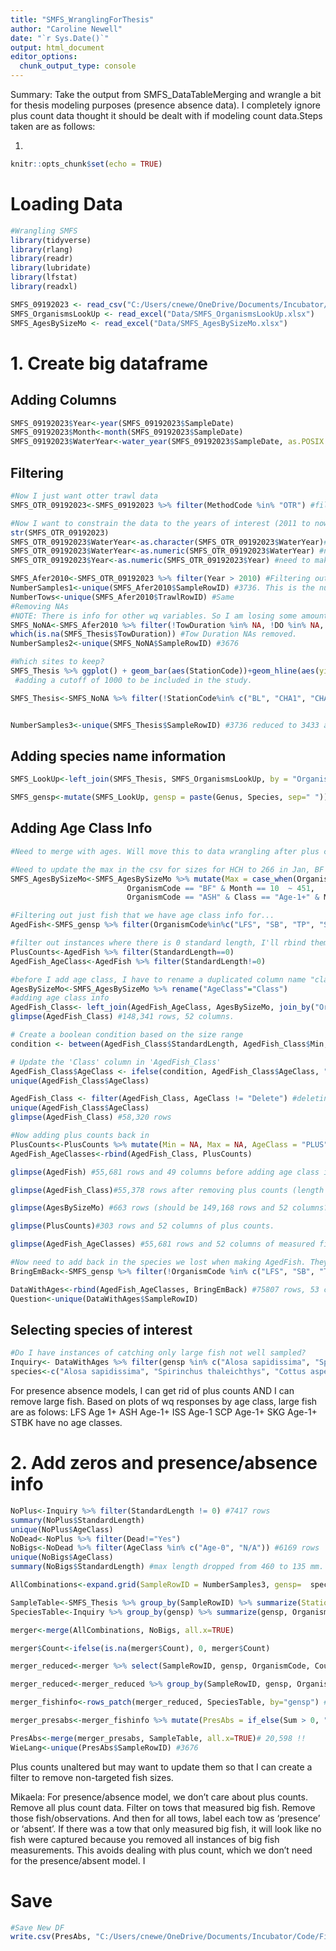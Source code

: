 ```yaml
---
title: "SMFS_WranglingForThesis"
author: "Caroline Newell"
date: "`r Sys.Date()`"
output: html_document
editor_options: 
  chunk_output_type: console
---
```

Summary:
Take the output from SMFS_DataTableMerging and wrangle a bit for thesis modeling purposes (presence absence data). I completely ignore plus count data thought it should be dealt with if modeling count data.Steps taken are as follows:

1. 

```r
knitr::opts_chunk$set(echo = TRUE)
```

# Loading Data
```r
#Wrangling SMFS 
library(tidyverse)
library(rlang)
library(readr)
library(lubridate)
library(lfstat)
library(readxl)

SMFS_09192023 <- read_csv("C:/Users/cnewe/OneDrive/Documents/Incubator/Code/FishForesightIncubator/Data/SMFS_09192023.csv")
SMFS_OrganismsLookUp <- read_excel("Data/SMFS_OrganismsLookUp.xlsx")
SMFS_AgesBySizeMo <- read_excel("Data/SMFS_AgesBySizeMo.xlsx")

```

# 1. Create big dataframe

## Adding Columns
```r
SMFS_09192023$Year<-year(SMFS_09192023$SampleDate)
SMFS_09192023$Month<-month(SMFS_09192023$SampleDate)
SMFS_09192023$WaterYear<-water_year(SMFS_09192023$SampleDate, as.POSIX = FALSE, origin="usgs")
```

## Filtering
```r
#Now I just want otter trawl data
SMFS_OTR_09192023<-SMFS_09192023 %>% filter(MethodCode %in% "OTR") #filters otter trawl samples from table

#Now I want to constrain the data to the years of interest (2011 to now)
str(SMFS_OTR_09192023)
SMFS_OTR_09192023$WaterYear<-as.character(SMFS_OTR_09192023$WaterYear)#when converting the factor to a number, need to first make it a character and THEN numeric. Otherwise, the number gets changedfor some reason.
SMFS_OTR_09192023$WaterYear<-as.numeric(SMFS_OTR_09192023$WaterYear) #need to make water year numeric so I can filter out years easily.
SMFS_OTR_09192023$Year<-as.numeric(SMFS_OTR_09192023$Year) #need to make water year numeric so I can filter out years easily.

SMFS_Afer2010<-SMFS_OTR_09192023 %>% filter(Year > 2010) #Filtering out years which overlap with South Bay Otter Trawl Survey for my thesis work.
NumberSamples1<-unique(SMFS_Afer2010$SampleRowID) #3736. This is the number of unique samples.
NumberTows<-unique(SMFS_Afer2010$TrawlRowID) #Same
#Removing NAs
#NOTE: There is info for other wq variables. So I am losing some amount of good info here... 
SMFS_NoNA<-SMFS_Afer2010 %>% filter(!TowDuration %in% NA, !DO %in% NA, !Salinity %in% NA, !Secchi %in% NA, !WaterTemperature %in% NA, !TideCode %in% NA, !StationCode %in% NA) #Remove NA rows for Tow Duration, DO, Salinity, Secchi, and Water Temp (Important WQ). Also removed NA's for other variables of interest for good measure. 
which(is.na(SMFS_Thesis$TowDuration)) #Tow Duration NAs removed.
NumberSamples2<-unique(SMFS_NoNA$SampleRowID) #3676

#Which sites to keep?
SMFS_Thesis %>% ggplot() + geom_bar(aes(StationCode))+geom_hline(aes(yintercept=1000), color="red") +theme(axis.text.x = element_text(angle = 45, vjust = 1, hjust=1))
 #adding a cutoff of 1000 to be included in the study.

SMFS_Thesis<-SMFS_NoNA %>% filter(!StationCode%in% c("BL", "CHA1", "CHA2", "COGR", "CRD1", "CRD2", "CRD3", "CRD3.5", "CRD4", "FH1", "GR3", "GR4", "HL2", "IBI1", "LU1", "PT3", "SD2", "SUVOL", "TRDB2", "MWB1", "MWB2", "MWS1", "MWS2", "MZN3", "SB0_5"))


NumberSamples3<-unique(SMFS_Thesis$SampleRowID) #3736 reduced to 3433 after removing NAs and undersampled locations. This is the number of unique samples. Expect 3433 samples * 6 species to yield 20,598 rows to have fish shown for each sample.

```

## Adding species name information

```r
SMFS_LookUp<-left_join(SMFS_Thesis, SMFS_OrganismsLookUp, by = "OrganismCode")

SMFS_gensp<-mutate(SMFS_LookUp, gensp = paste(Genus, Species, sep=" ")) #75807
```

## Adding Age Class Info
```r
#Need to merge with ages. Will move this to data wrangling after plus counts are dealt with.

#Need to update the max in the csv for sizes for HCH to 266 in Jan, BF to 450 in Oct, and ASH to 460 in Aug
SMFS_AgesBySizeMo<-SMFS_AgesBySizeMo %>% mutate(Max = case_when(OrganismCode == "HCH" & Month == 1 ~ 267,
                          OrganismCode == "BF" & Month == 10  ~ 451,
                          OrganismCode == "ASH" & Class == "Age-1+" & Month == 8  ~ 461, TRUE~Max)) #This code ups the maxes for the 3 fish previously being deleted.

#Filtering out just fish that we have age class info for...
AgedFish<-SMFS_gensp %>% filter(OrganismCode%in%c("LFS", "SB", "TP", "STAG", "SF", "CP", "DS", "ISS", "WCF", "TFS", "ST", "STBK", "SCP", "SKR", "BF", "BLB", "CCF", "CS", "HCH", "MQF", "NAC", "PH", "RWK", "SPM", "WAK", "WC", "WS", "YFG", "ASH", "SG", "SKG", "BC", "GF")) 

#filter out instances where there is 0 standard length, I'll rbind them back later.
PlusCounts<-AgedFish %>% filter(StandardLength==0)
AgedFish_AgeClass<-AgedFish %>% filter(StandardLength!=0)

#before I add age class, I have to rename a duplicated column name "class"
AgesBySizeMo<-SMFS_AgesBySizeMo %>% rename("AgeClass"="Class")
#adding age class info
AgedFish_Class<- left_join(AgedFish_AgeClass, AgesBySizeMo, join_by("OrganismCode", "Month"))#left join because I don't want age classes for fish we did not catch.
glimpse(AgedFish_Class) #148,341 rows, 52 columns.

# Create a boolean condition based on the size range
condition <- between(AgedFish_Class$StandardLength, AgedFish_Class$Min, AgedFish_Class$Max)

# Update the 'Class' column in 'AgedFish_Class'
AgedFish_Class$AgeClass <- ifelse(condition, AgedFish_Class$AgeClass, "Delete") #Keeping age class assignments if condition is met, otherwise assigning "delete" value to the row.
unique(AgedFish_Class$AgeClass)

AgedFish_Class <- filter(AgedFish_Class, AgeClass != "Delete") #deleting the rows that did not match the condition
unique(AgedFish_Class$AgeClass)
glimpse(AgedFish_Class) #58,320 rows

#Now adding plus counts back in
PlusCounts<-PlusCounts %>% mutate(Min = NA, Max = NA, AgeClass = "PLUS")
AgedFish_AgeClasses<-rbind(AgedFish_Class, PlusCounts)

glimpse(AgedFish) #55,681 rows and 49 columns before adding age class information. Number of rows should match AgedFish_AgeClasses output.

glimpse(AgedFish_Class)#55,378 rows after removing plus counts (length of 0).

glimpse(AgesBySizeMo) #663 rows (should be 149,168 rows and 52 columns?) after removing plus counts and joining data with age classes. I get every possible age class here for each fish.

glimpse(PlusCounts)#303 rows and 52 columns of plus counts.

glimpse(AgedFish_AgeClasses) #55,681 rows and 52 columns of measured fish with plus count fish.

#Now need to add back in the species we lost when making AgedFish. They matter too.
BringEmBack<-SMFS_gensp %>% filter(!OrganismCode %in% c("LFS", "SB", "TP", "STAG", "SF", "CP", "DS", "ISS", "WCF", "TFS", "ST", "STBK", "SCP", "SKR", "BF", "BLB", "CCF", "CS", "HCH", "MQF", "NAC", "PH", "RWK", "SPM", "WAK", "WC", "WS", "YFG", "ASH", "SG", "SKG", "BC", "GF")) %>% mutate(Max = NA, Min = NA, AgeClass = NA)

DataWithAges<-rbind(AgedFish_AgeClasses, BringEmBack) #75807 rows, 53 columns. Back to the start! Bon.
Question<-unique(DataWithAges$SampleRowID)
```

## Selecting species of interest
```r
#Do I have instances of catching only large fish not well sampled?
Inquiry<- DataWithAges %>% filter(gensp %in% c("Alosa sapidissima", "Spirinchus thaleichthys", "Cottus asper", "Gasterosteus aculeatus", "Menidia beryllina", "Tridentiger barbatus")) #7479
species<-c("Alosa sapidissima", "Spirinchus thaleichthys", "Cottus asper", "Gasterosteus aculeatus", "Menidia beryllina", "Tridentiger barbatus")
```

For presence absence models, I can get rid of plus counts AND I can remove large fish.
Based on plots of wq responses by age class, large fish are as folows:
LFS Age 1+
ASH Age-1+
ISS Age-1
SCP Age-1+
SKG Age-1+
STBK have no age classes.


# 2. Add zeros and presence/absence info
```r
NoPlus<-Inquiry %>% filter(StandardLength != 0) #7417 rows
summary(NoPlus$StandardLength)
unique(NoPlus$AgeClass)
NoDead<-NoPlus %>% filter(Dead!="Yes")
NoBigs<-NoDead %>% filter(AgeClass %in% c("Age-0", "N/A")) #6169 rows
unique(NoBigs$AgeClass)
summary(NoBigs$StandardLength) #max length dropped from 460 to 135 mm. 

AllCombinations<-expand.grid(SampleRowID = NumberSamples3, gensp=  species) #grid of combinations of species and sample row IDs

SampleTable<-SMFS_Thesis %>% group_by(SampleRowID) %>% summarize(StationCode = StationCode, SampleDate = SampleDate, SampleTime=SampleTime, WaterTemperature=WaterTemperature, Salinity=Salinity, DO=DO, PctSaturation=PctSaturation, Secchi=Secchi, SpecificConductance=SpecificConductance, TideCode=TideCode, TrawlRowID=TrawlRowID, TowDuration=TowDuration, TrawlComments=TrawlComments, Year=Year, Month=Month, WaterYear=WaterYear) %>% distinct() #Isolating all of the independent variable information for each tow. Will join it back later.
SpeciesTable<-Inquiry %>% group_by(gensp) %>% summarize(gensp, OrganismCode, Native, Resident, Active, CommonName, Phylum, Class, Order, Family, Genus, Species) %>% distinct()

merger<-merge(AllCombinations, NoBigs, all.x=TRUE)

merger$Count<-ifelse(is.na(merger$Count), 0, merger$Count)

merger_reduced<-merger %>% select(SampleRowID, gensp, OrganismCode, Count, Native, Resident, Active, CommonName, Phylum, Class, Order, Family, Genus, Species)

merger_reduced<-merger_reduced %>% group_by(SampleRowID, gensp, OrganismCode, Native, Resident, Active, CommonName, Phylum, Class, Order, Family, Genus, Species) %>% summarize(Sum=sum(Count)) #22056

merger_fishinfo<-rows_patch(merger_reduced, SpeciesTable, by="gensp") #PERFECT!!

merger_presabs<-merger_fishinfo %>% mutate(PresAbs = if_else(Sum > 0, "present", "absent"), Binary=if_else(Sum > 0, 1, 0))

PresAbs<-merge(merger_presabs, SampleTable, all.x=TRUE)# 20,598 !!
WieLang<-unique(PresAbs$SampleRowID) #3676
```

Plus counts unaltered but may want to update them so that I can create a filter to remove non-targeted fish sizes.

Mikaela: For presence/absence model, we don't care about plus counts. Remove all plus count data. Filter on tows that measured big fish. Remove those fish/observations. And then for all tows, label each tow as 'presence' or 'absent'. If there was a tow that only measured big fish, it will look like no fish were captured because you removed all instances of big fish measurements. This avoids dealing with plus count, which we don't need for the presence/absent model. I


# Save
```r
#Save New DF
write.csv(PresAbs, "C:/Users/cnewe/OneDrive/Documents/Incubator/Code/FishForesightIncubator/Data/SMFS_PresAbs.csv")

```
